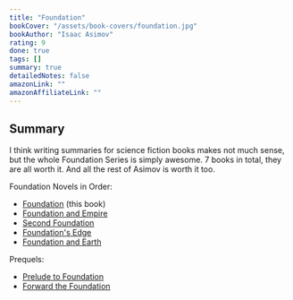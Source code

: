 ```yaml
---
title: "Foundation"
bookCover: "/assets/book-covers/foundation.jpg"
bookAuthor: "Isaac Asimov"
rating: 9
done: true
tags: []
summary: true
detailedNotes: false
amazonLink: ""
amazonAffiliateLink: ""
---
```


## Summary

I think writing summaries for science fiction books makes not much sense, but the whole Foundation Series is simply awesome. 7 books in total, they are all worth it. And all the rest of Asimov is worth it too.

Foundation Novels in Order:

- [Foundation](/booknotes/foundation) (this book)
- [Foundation and Empire](/booknotes/foundation-and-empire)
- [Second Foundation](/booknotes/foundation-second-foundation) 
- [Foundation's Edge](/booknotes/foundations-edge)
- [Foundation and Earth](/booknotes/foundation-and-earth)


Prequels: 

- [Prelude to Foundation](/booknotes/foundation-prelude-to-foundation) 
- [Forward the Foundation](/booknotes/foundation-forward-the-foundation)